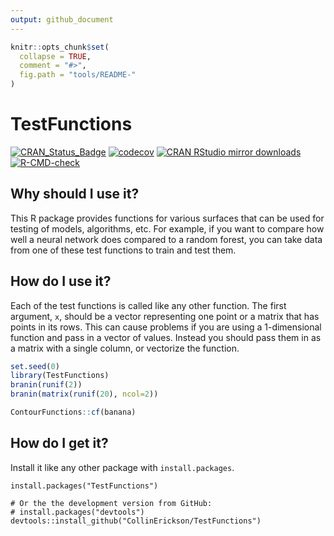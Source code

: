 ```yaml
---
output: github_document
---
```


<!-- README.md is generated from README.Rmd. Please edit that file -->

```r
knitr::opts_chunk$set(
  collapse = TRUE,
  comment = "#>",
  fig.path = "tools/README-"
)
```


# TestFunctions

<!-- badges: start -->
[![CRAN_Status_Badge](https://www.r-pkg.org/badges/version/TestFunctions)](https://cran.r-project.org/package=TestFunctions)
[![codecov](https://codecov.io/github/CollinErickson/TestFunctions/graph/badge.svg?token=FMnP9TEFBk)](https://app.codecov.io/github/CollinErickson/TestFunctions)
[![CRAN RStudio mirror downloads](https://cranlogs.r-pkg.org/badges/last-month/TestFunctions?color=blue)](https://r-pkg.org/pkg/TestFunctions)
[![R-CMD-check](https://github.com/CollinErickson/TestFunctions/actions/workflows/R-CMD-check.yaml/badge.svg)](https://github.com/CollinErickson/TestFunctions/actions/workflows/R-CMD-check.yaml)
<!-- badges: end -->

## Why should I use it?

This R package provides functions for various surfaces that can be used 
for testing of models, algorithms, etc. For example, if you want to compare
how well a neural network does compared to a random forest, you can take 
data from one of these test functions to train and test them. 

## How do I use it?

Each of the test functions is called like any other function. The first argument, `x`, should
be a vector representing one point or a matrix that has points in its rows. This can cause 
problems if you are using a 1-dimensional function and pass in a vector of values. 
Instead you should pass them in as a matrix with a single column, or vectorize the function.

```r
set.seed(0)
library(TestFunctions)
branin(runif(2))
branin(matrix(runif(20), ncol=2))
```

```r
ContourFunctions::cf(banana)
```


## How do I get it?

Install it like any other package with `install.packages`.

```
install.packages("TestFunctions")

# Or the the development version from GitHub:
# install.packages("devtools")
devtools::install_github("CollinErickson/TestFunctions")
```
